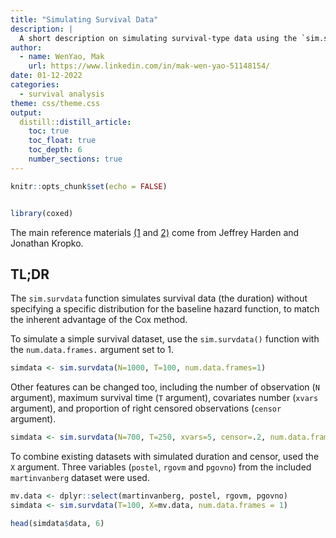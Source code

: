 ```yaml
---
title: "Simulating Survival Data"
description: |
  A short description on simulating survival-type data using the `sim.survdata` function
author:
  - name: WenYao, Mak
    url: https://www.linkedin.com/in/mak-wen-yao-51148154/
date: 01-12-2022
categories: 
  - survival analysis
theme: css/theme.css
output:
  distill::distill_article:
    toc: true
    toc_float: true
    toc_depth: 6
    number_sections: true
---
```


```r
knitr::opts_chunk$set(echo = FALSE)


library(coxed)
```

The main reference materials [(1](https://www.cambridge.org/core/journals/political-science-research-and-methods/article/abs/simulating-duration-data-for-the-cox-model/1945D7548766E76FB31C6C833976822E) and [2)](https://cran.r-project.org/web/packages/coxed/vignettes/simulating_survival_data.html) come from Jeffrey Harden and Jonathan Kropko. 

## TL;DR

The `sim.survdata` function simulates survival data (the duration) without specifying a specific distribution for the baseline hazard function, to match the inherent advantage of the Cox method. 

To simulate a simple survival dataset, use the `sim.survdata()` function with the `num.data.frames.` argument set to 1. 

```r

simdata <- sim.survdata(N=1000, T=100, num.data.frames=1)

```

Other features can be changed too, including the number of observation (`N` argument), maximum survival time (`T` argument), covariates number (`xvars` argument), and proportion of right censored observations (`censor` argument). 

```r

simdata <- sim.survdata(N=700, T=250, xvars=5, censor=.2, num.data.frames = 1)

```

To combine existing datasets with simulated duration and censor, used the `X` argument. Three variables (`postel`, `rgovm` and `pgovno`) from the included `martinvanberg` dataset were used.

```r

mv.data <- dplyr::select(martinvanberg, postel, rgovm, pgovno)
simdata <- sim.survdata(T=100, X=mv.data, num.data.frames = 1)

head(simdata$data, 6)
```


